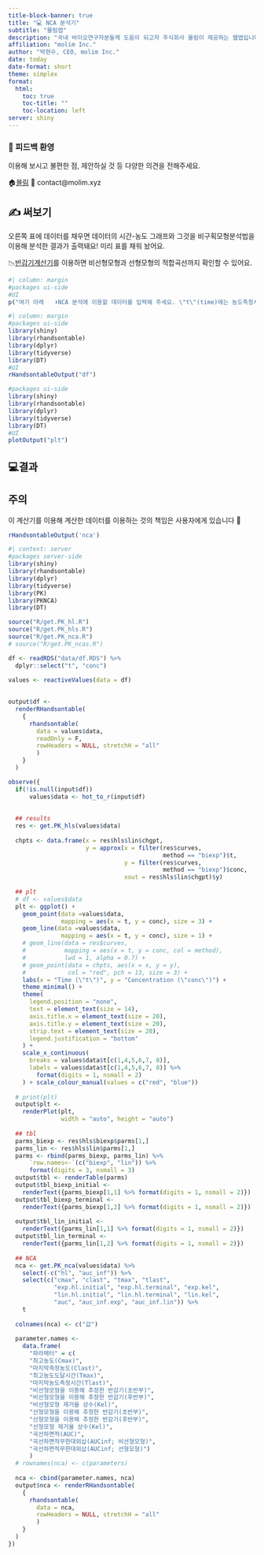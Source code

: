 ```yaml
---
title-block-banner: true
title: "💻 NCA 분석기"
subtitle: "몰림앱"
description: "국내 바이오연구자분들께 도움이 되고자 주식회사 몰림이 제공하는 웹앱입니다."
affiliation: "molim Inc."
author: "박현수, CEO, molim Inc."
date: today
date-format: short
theme: simplex
format: 
  html:
    toc: true
    toc-title: ""
    toc-location: left
server: shiny
---
```


<!-- [![](fig/molimCI_rainbow.png){fig-align="center"}](https://www.molim.xyz/) -->

<!-- ## 📉 반감기계산기 -->

::: callout-note
### 👋 피드백 환영

이용해 보시고 불편한 점, 제안하실 것 등 다양한 의견을 전해주세요.

🏠[몰림](https://www.molim.xyz/) 📨 contact@molim.xyz
:::

## ✍ 써보기

오른쪽 표에 데이터를 채우면 데이터의 시간-농도 그래프와 그것을 비구획모형분석법을 이용해 분석한 결과가 출력돼요! 미리 표를 채워 놨어요.

📉[반감기계산기](https://molimapps.shinyapps.io/half-life/)를 이용하면 비선형모형과 선형모형의 적합곡선까지 확인할 수 있어요.  

```r
#| column: margin
#packages ui-side
#UI
p("️여기 아래   ⬇NCA 분석에 이용할 데이터를 입력해 주세요. \"t\"(time)에는 농도측정시간을, \"conc\"(concentration)에는 농도측정값을 넣어주세요. \n맨 처음값(\"t\" = 0, \"conc\" = 0)은 꼭 있어야 해요. 그리고 가장 높은 농도측정값이 측정된 이후의 농도측정시간들에도 최소 5개의 농도측정값이 입력되어야 합니다🙂 입력과 동시에 그래프와 결과표가 업데이트 돼요!")
```

```r
#| column: margin
#packages ui-side
library(shiny)
library(rhandsontable)
library(dplyr)
library(tidyverse)
library(DT)
#UI
rHandsontableOutput("df")
```

```r
#packages ui-side
library(shiny)
library(rhandsontable)
library(dplyr)
library(tidyverse)
library(DT)
#UI
plotOutput("plt")
```

## 💻결과

::: callout-warning
## 주의
이 계산기를 이용해 계산한 데이터를 이용하는 것의 책임은 사용자에게 있습니다 🤔 
:::

```r
rHandsontableOutput('nca')
```

```r
#| context: server
#packages server-side
library(shiny)
library(rhandsontable)
library(dplyr)
library(tidyverse)
library(PK)
library(PKNCA)
library(DT)

source("R/get.PK_hl.R")
source("R/get.PK_hls.R")
source("R/get.PK_nca.R")
# source("R/get.PK_ncas.R")

df <- readRDS("data/df.RDS") %>% 
  dplyr::select("t", "conc")

values <- reactiveValues(data = df)
    
    
output$df <- 
  renderRHandsontable(
    {
      rhandsontable(
        data = values$data, 
        readOnly = F, 
        rowHeaders = NULL, stretchH = "all"
        )
    }
  )

observe({
  if(!is.null(input$df))
      values$data <- hot_to_r(input$df)
  
  
  ## results
  res <- get.PK_hls(values$data)
  
  chpts <- data.frame(x = res$hls$lin$chgpt, 
                      y = approx(x = filter(res$curves, 
                                            method == "biexp")$t, 
                                 y = filter(res$curves, 
                                            method == "biexp")$conc, 
                                 xout = res$hls$lin$chgpt)$y)
  
  ## plt
  # df <- values$data
  plt <- ggplot() + 
    geom_point(data =values$data, 
               mapping = aes(x = t, y = conc), size = 3) + 
    geom_line(data =values$data, 
               mapping = aes(x = t, y = conc), size = 1) + 
    # geom_line(data = res$curves, 
    #           mapping = aes(x = t, y = conc, col = method), 
    #           lwd = 1, alpha = 0.7) +
    # geom_point(data = chpts, aes(x = x, y = y), 
    #            col = "red", pch = 13, size = 3) +
    labs(x = "Time (\"t\")", y = "Concentration (\"conc\")") +
    theme_minimal() +
    theme(
      legend.position = "none",
      text = element_text(size = 14),
      axis.title.x = element_text(size = 20),
      axis.title.y = element_text(size = 20),
      strip.text = element_text(size = 20),
      legend.justification = "bottom"
    ) +
    scale_x_continuous(
      breaks = values$data$t[c(1,4,5,6,7, 8)],
      labels = values$data$t[c(1,4,5,6,7, 8)] %>% 
        format(digits = 1, nsmall = 2)
    ) + scale_colour_manual(values = c("red", "blue"))
  
  # print(plt)
  output$plt <- 
    renderPlot(plt, 
               width = "auto", height = "auto")
  
  ## tbl
  parms_biexp <- res$hls$biexp$parms[1,]
  parms_lin <- res$hls$lin$parms[1,]
  parms <- rbind(parms_biexp, parms_lin) %>%
      `row.names<-`(c("biexp", "lin")) %>%
      format(digits = 3, nsmall = 3)
  output$tbl <- renderTable(parms)
  output$tbl_biexp_initial <- 
    renderText({parms_biexp[1,1] %>% format(digits = 1, nsmall = 2)})
  output$tbl_biexp_terminal <- 
    renderText({parms_biexp[1,2] %>% format(digits = 1, nsmall = 2)})
  
  output$tbl_lin_initial <- 
    renderText({parms_lin[1,1] %>% format(digits = 1, nsmall = 2)})
  output$tbl_lin_terminal <- 
    renderText({parms_lin[1,2] %>% format(digits = 1, nsmall = 2)})
  
  ## NCA
  nca <- get.PK_nca(values$data) %>% 
    select(-c("hl", "auc_inf")) %>% 
    select(c("cmax", "clast", "tmax", "tlast", 
             "exp.hl.initial", "exp.hl.terminal", "exp.kel", 
             "lin.hl.initial", "lin.hl.terminal", "lin.kel", 
             "auc", "auc_inf.exp", "auc_inf.lin")) %>%
    t
  
  colnames(nca) <- c("값")
  
  parameter.names <- 
    data.frame(
      "파라메터" = c(
      "최고농도(Cmax)", 
      "마지막측정농도(Clast)", 
      "최고농도도달시간(Tmax)", 
      "마지막농도측정시간(Tlast)", 
      "비선형모형을 이용해 추정한 반감기(초반부)", 
      "비선형모형을 이용해 추정한 반감기(후반부)", 
      "비선형모형 제거율 상수(Kel)",
      "선형모형을 이용해 추정한 반감기(초반부)", 
      "선형모형을 이용해 추정한 반감기(후반부)", 
      "선형모형 제거율 상수(Kel)",
      "곡선하면적(AUC)", 
      "곡선하면적무한대외삽(AUCinf; 비선형모형)",
      "곡선하면적무한대외삽(AUCinf; 선형모형)")
      )
  # rownames(nca) <- c(parameters) 
  
  nca <- cbind(parameter.names, nca)
  output$nca <- renderRHandsontable(
    {
      rhandsontable(
        data = nca, 
        rowHeaders = NULL, stretchH = "all"
        )
    }
  )
})
```

<!-- ## What is Pharmacokinetics and ADME? -->

<!-- Pharmacokinetics (PK) is the study of how a drug moves throughout the body and provides important information on the systemic exposure to the drug over time. Conversely, pharmacodynamics (PD) describes what a drug does to the body, meaning, the pharmacologic response that occurs when a drug has reached the site of action. -->

<!-- In order to collect relevant PK and PD data for a drug, clinical studies must be conducted which help determine the onset, magnitude, and duration of a drug's effect. Together, PK and PD data can be used to describe the safety and efficacy of a drug by establishing dose-exposure-response relationships. -->

<!-- Any given drug may behave differently in different patients due to biological variability. Patient-specific factors that influence the way drugs are processed include intrinsic factors such as age, weight, sex, and genetics. There is also typically variability between patients in both the minimum plasma concentration of drug needed to produce a desired pharmacological response and the maximum plasma concentration of drug that can be tolerated without unacceptable toxicity. -->

<!-- Therefore, designing an optimal dosing regimen based on PK and PD data is important to ensure that the majority of patients will attain the proper therapeutic exposure range that does not cause intolerable side effects. This can be accomplished by examining a drug's PK through the processes of absorption, distribution, metabolism, and excretion. -->

<!-- ## The Pharmacokinetics Process: ADME -->

<!-- Absorption, distribution, metabolism, and excretion, also known as "ADME," are the internal processes that describe how a drug moves throughout and is processed by the body. ADME is assessed through the collection of data in clinical pharmacology studies and helps explain the PK processes at play for any given drug. Understanding the ADME properties of a drug is essential to the development of a safe and effective pharmacotherapy. -->

<!-- ### Absorption -->

<!-- Absorption happens when a drug travels from the site of administration to the systemic circulation system -- which provides functional blood supply to all body tissues. The extent of absorption into the bloodstream can be described by bioavailability, which is defined as the fraction of drug that reaches the site of action. -->

<!-- For example, drugs that are taken through an oral route of administration often pass through the small intestine and liver, where some amount of the drug is eliminated prior to reaching the bloodstream. This results in a reduction of the amount of drug delivered to the site of action and therefore decreased bioavailability. Drugs that are administered intravenously are delivered directly to the bloodstream and have a bioavailability of 100%. As a result, absorption is not measured for intravenously administered drugs. -->

<!-- Food effect PK studies are often conducted for orally administered drugs and may provide information on a drug's absorption based on the impact of high fat meals, low fat meals, and fasted states. When necessary, studies with gastric acid-reducing agents may also be conducted to determine if a clinically significant drug-drug interaction (DDI) should be anticipated as a result of concomitantly administered drugs that elevate gastric pH. -->

<!-- Some factors that can affect the rate and extent of drug absorption include: -->

<!-- -   Chemical properties of the drug -->

<!-- -   Drug formulation -->

<!-- -   Route and site of administration -->

<!-- -   Interactions with food or other drugs -->

<!-- -   Patient variabilities -->

<!-- ### Distribution -->

<!-- After a drug is absorbed, it is then distributed throughout the body. Distribution describes the process of a drug traveling into different organs and tissues and depends on a multitude of factors including fluid status, blood flow, and chemical characteristics of the drug. Distribution is measured by a fundamental PK parameter known as the volume of distribution. Volume of distribution describes the amount of drug present in the tissues versus in the blood and is important in determining half-life and dosing regimen. -->

<!-- Another important consideration to the distribution process is protein binding. When a drug enters the circulatory system, it may become bound to plasma proteins such as albumin, the most abundant plasma protein. Protein binding acts as a "holding station," rendering the drug pharmacologically inactive while bound. For a drug to achieve its expected pharmacological response, it must be free (unbound to a plasma protein) and reach the site of action at a designated receptor site. Drugs must also be unbound in order to be metabolized. -->

<!-- ### Metabolism -->

<!-- Once a drug has been absorbed and is distributed throughout the body, metabolism occurs. Drug metabolism is the process of chemically altering the molecules of a drug, which creates new compounds. The compounds created from this process are known as metabolites. Metabolism may occur in many areas of the body including the gastrointestinal tract, kidneys, and plasma, but the majority of metabolism occurs in the body's largest internal organ, the liver. -->

<!-- In the liver, there are many enzymes that can process drugs via Phase 1 and Phase 2 metabolic pathways. Metabolites formed from Phase 1 reactions are more likely to be pharmacologically active. In contrast, Phase 2 reactions generally render a compound more water soluble and pharmacologically inactive. -->

<!-- Although the metabolism of drugs generally decreases their pharmacologic activity, there are some drugs, known as prodrugs, that must undergo metabolism to become active. Prodrugs are often designed to improve certain ADME characteristics of a specific parent drug in order to increase the benefit of the drug for the patient. -->

<!-- Cytochrome P450 (CYP) enzymes are responsible for a large percentage of the metabolism of commonly used drugs. CYP-mediated drug metabolism facilitates the elimination of drugs from the body and plays an important role in drug safety and activity. CYPs contribute to variability in drug response and can be impacted by concomitant medications, which can lead to DDIs. -->

<!-- Some factors that can affect drug metabolism include: -->

<!-- -   Age -->

<!-- -   Genetic factors -->

<!-- -   Drug interactions -->

<!-- -   Organ impairment (e.g., renal or hepatic) -->

<!-- ### Excretion -->

<!-- Any drug that is not eliminated from the body via metabolism is eliminated via excretion. Although drugs can be excreted by a variety of different routes including the liver, lungs, gastrointestinal tract, and skin, the most common pathway of excretion is through the kidneys. -->

<!-- When a drug is primarily excreted via the kidneys, impaired kidney (renal) function can significantly affect a drug's PK. One type of change in the PK of a drug that can occur as a result of impaired renal function is a decrease in the excretion of the drug or a decrease in the excretion of metabolites of the drug. -->

<!-- If a drug is not being excreted properly due to renal dysfunction, drug accumulation in the body and potential toxicity can occur. Therefore, in many programs, it is important to characterize PK in renally impaired subjects in order to provide proper dosing recommendations specific to that patient population. Adjusting dosing regimens in patients with renal impairment can help prevent accumulation at steady-state, especially for drugs with a narrow therapeutic index, thus limiting adverse effects in this vulnerable population. -->

<!-- Some other factors that can affect drug excretion include: -->

<!-- -   Health conditions that impact renal blood flow -->

<!-- -   Intrinsic drug properties, such as pH and size -->

<!-- -   Genetic variation -->

<!-- -   Age -->

<!-- ## Why Pharmacokinetic Studies Are Important -->

<!-- PK studies allow the characterization of ADME properties of a drug early in development. They also provide critical information including the impact of food interactions (in orally administered drugs), drug-drug interactions, and organ impairment on the disposition of a drug. The foundational information gained from PK studies help guide what additional studies are needed, as certain types of clinical studies may not be helpful or relevant for all drugs. PK studies also help identify proper dosing for future studies and real-world use. -->

<!-- PK data should be collected both early and later in development to further elucidate the ADME properties of a drug in larger study populations. Collection of PK data provides an opportunity to assess important information on factors that could cause variability in drug exposures that may lead to compromised safety or efficacy. -->

<!-- Factors that can cause inter-individual variability (variability observed between individuals) or intra-individual variability (variability observed within the same individual) must be identified in order to design the optimal dosing regimen. Researching the PK properties of a drug early-on (and throughout) development ultimately allows for a higher likelihood of downstream success both in clinical studies and in real-world patients. -->

